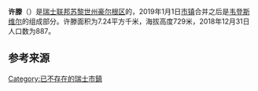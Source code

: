 {{Infobox settlement
| name = 许滕
| native_name = {{lang|de|Hütten}}
| settlement_type = {{link-en|瑞士已废除市镇列表|List of former municipalities of Switzerland|瑞士已废除市镇}}
| image_skyline = Hütten ZH PICT0018.TIF
| image_caption = 许滕风光
| image_seal = Huetten-blazon.svg
| image_map = Karte Gemeinde Hütten 2018.png
| map_caption = 2019年1月1日市镇合并之前许滕在豪尔根区的位置
| pushpin_map = Switzerland
| pushpin_relief = Switzerland relief location map.jpg
| pushpin_label_position = top
| pushpin_map_caption = 许滕在瑞士的位置
| subdivision_type = 国家
| subdivision_name = {{CHE}}
| subdivision_type1 = [[瑞士行政区划|州]]
| subdivision_name1 = {{flagicon|Zürich|size=16px}}  [[苏黎世州|苏黎世州]]
| subdivision_type2 = [[区_(瑞士)|区]]
| subdivision_name2 = [[豪尔根区|豪尔根区]]
| subdivision_type3 = [[市镇_(瑞士)|市镇]]
| subdivision_name3 = [[韦登斯维尔|韦登斯维尔]]
| elevation_m = 729
| area_footnotes = <ref name=面积>{{cite web|url=https://www.bfs.admin.ch/bfs/de/home/statistiken/raum-umwelt/bodennutzung-bedeckung/gesamtspektrum-regionalen-stufen/gemeinden.html|title=Arealstatistik Standard - Gemeinden nach 4 Hauptbereichen|trans_title=瑞士联邦按四种用地类型划分的市镇面积统计表|date=2018-11-26|publisher=[[瑞士联邦统计署|瑞士联邦统计署]]|language=de|access-date=2019-12-03|archive-date=2019-11-15|archive-url=https://web.archive.org/web/20191115011326/https://www.bfs.admin.ch/bfs/de/home/statistiken/raum-umwelt/bodennutzung-bedeckung/gesamtspektrum-regionalen-stufen/gemeinden.html|dead-url=no}}</ref>
| area_total_km2 = 7.24
| population_as_of = 2018年12月31日
| population_footnotes = <ref>{{cite web|url=https://www.bfs.admin.ch/bfs/de/home/statistiken/bevoelkerung.assetdetail.7966022.html|title=Ständige Wohnbevölkerung nach Staatsangehörigkeitskategorie, Geschlecht und Gemeinde, Provisorische Jahresergebnisse, 2018|trans_title=瑞士联邦2018年按国籍、性别和市镇划分的常住人口统计表|date=2019-04-09|publisher=[[瑞士联邦统计署|瑞士联邦统计署]]|language=de|access-date=2019-12-03|archive-date=2019-04-11|archive-url=https://web.archive.org/web/20190411063248/https://www.bfs.admin.ch/bfs/de/home/statistiken/bevoelkerung.assetdetail.7966022.html|dead-url=no}}</ref>
| population_total = 887
| population_density_km2 = auto
| timezone = [[欧洲中部时间|CET]]
| utc_offset = +1
| timezone_DST = [[欧洲中部夏令时间|CEST]]
| utc_offset_DST = +2
| coordinates = {{coord|47|10|28|N|8|39|59|E|region:|display=inline,title}}
| postal_code_type = [[瑞士邮政编码系统|邮政编码]]
| postal_code = 8825
| website = {{url|www.waedenswil.ch}}
}}

'''许滕'''（{{lang-de|Hütten}}）是[[瑞士联邦|瑞士联邦]][[苏黎世州|苏黎世州]][[豪尔根区|豪尔根区]]的{{link-en|瑞士已废除市镇列表|List of former municipalities of Switzerland|已废除市镇}}，2019年1月1日[[市镇_(瑞士)|市镇]]合并之后是[[韦登斯维尔|韦登斯维尔]]的组成部分。许滕面积为7.24平方千米，海拔高度729米，2018年12月31日人口数为887。

== 参考来源 ==
{{reflist}}

{{Switzerland-geo-stub}}
{{DEFAULTSORT:Hütten}}
[[Category:已不存在的瑞士市鎮|Category:已不存在的瑞士市鎮]]